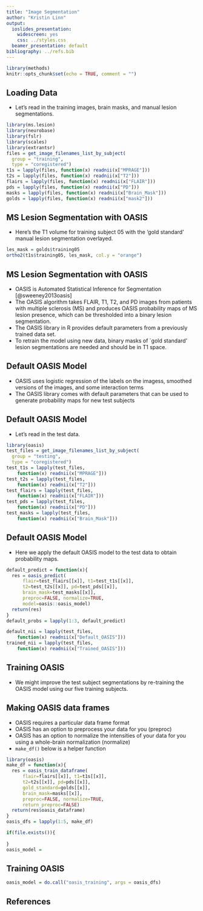 ```yaml
---
title: "Image Segmentation"
author: "Kristin Linn"
output:
  ioslides_presentation:
    widescreen: yes
    css: ../styles.css
  beamer_presentation: default
bibliography: ../refs.bib       
---
```


```r
library(methods)
knitr::opts_chunk$set(echo = TRUE, comment = "")
```

## Loading Data
- Let's read in the training images, brain masks, and manual lesion segmentations.

```r
library(ms.lesion)
library(neurobase)
library(fslr)
library(scales)
library(extrantsr)
files = get_image_filenames_list_by_subject(
  group = "training", 
  type = "coregistered")
t1s = lapply(files, function(x) readnii(x["MPRAGE"]))
t2s = lapply(files, function(x) readnii(x["T2"]))
flairs = lapply(files, function(x) readnii(x["FLAIR"]))
pds = lapply(files, function(x) readnii(x["PD"]))
masks = lapply(files, function(x) readnii(x["Brain_Mask"]))
golds = lapply(files, function(x) readnii(x["mask2"]))
```

## MS Lesion Segmentation with OASIS
- Here's the T1 volume for training subject 05 with the ‘gold standard’ manual lesion segmentation overlayed.

```r
les_mask = golds$training05
ortho2(t1s$training05, les_mask, col.y = "orange")
```

## MS Lesion Segmentation with OASIS
- OASIS is Automated Statistical Inference for Segmentation [@sweeney2013oasis]
- The OASIS algorithm takes FLAIR, T1, T2, and PD images from patients with multiple sclerosis (MS) and produces OASIS probability maps of MS lesion presence, which can be thresholded into a binary lesion segmentation.
- The OASIS library in R provides default parameters from a previously trained data set.
- To retrain the model using new data, binary masks of `gold standard’ lesion segmentations are needed and should be in T1 space.

## Default OASIS Model
- OASIS uses logistic regression of the labels on the imagess, smoothed versions of the images, and some interaction terms
- The OASIS library comes with default parameters that can be used to generate probability maps for new test subjects

## Default OASIS Model
- Let's read in the test data. 

```r
library(oasis)
test_files = get_image_filenames_list_by_subject(
  group = "testing", 
  type = "coregistered")
test_t1s = lapply(test_files, 
	function(x) readnii(x["MPRAGE"]))
test_t2s = lapply(test_files, 
	function(x) readnii(x["T2"]))
test_flairs = lapply(test_files, 
	function(x) readnii(x["FLAIR"]))
test_pds = lapply(test_files, 
	function(x) readnii(x["PD"]))
test_masks = lapply(test_files, 
	function(x) readnii(x["Brain_Mask"]))
```

## Default OASIS Model
- Here we apply the default OASIS model to the test data to obtain probability maps.

```r
default_predict = function(x){
  res = oasis_predict(
      flair=test_flairs[[x]], t1=test_t1s[[x]], 
      t2=test_t2s[[x]], pd=test_pds[[x]], 
      brain_mask=test_masks[[x]], 
      preproc=FALSE, normalize=TRUE, 
      model=oasis::oasis_model)
  return(res)
}
default_probs = lapply(1:3, default_predict)
```

```r
default_nii = lapply(test_files, 
	function(x) readnii(x["Default_OASIS"]))
trained_nii = lapply(test_files, 
	function(x) readnii(x["Trained_OASIS"]))
```

## Training OASIS
- We might improve the test subject segmentations by re-training the OASIS model using our five training subjects.


## Making OASIS data frames

- OASIS requires a particular data frame format
- OASIS has an option to preprocess your data for you (preproc)
- OASIS has an option to normalize the intensities of your data for you using a whole-brain normalization (normalize)
- `make_df()` below is a helper function

```r
library(oasis)
make_df = function(x){
  res = oasis_train_dataframe(
      flair=flairs[[x]], t1=t1s[[x]], 
      t2=t2s[[x]], pd=pds[[x]], 
      gold_standard=golds[[x]], 
      brain_mask=masks[[x]], 
      preproc=FALSE, normalize=TRUE, 
      return_preproc=FALSE)
  return(res$oasis_dataframe)
}
oasis_dfs = lapply(1:5, make_df)
```

```r
if(file.exists()){
	
}
oasis_model = 
```

## Training OASIS

```r
oasis_model = do.call("oasis_training", args = oasis_dfs)
```


## References {.smaller}
